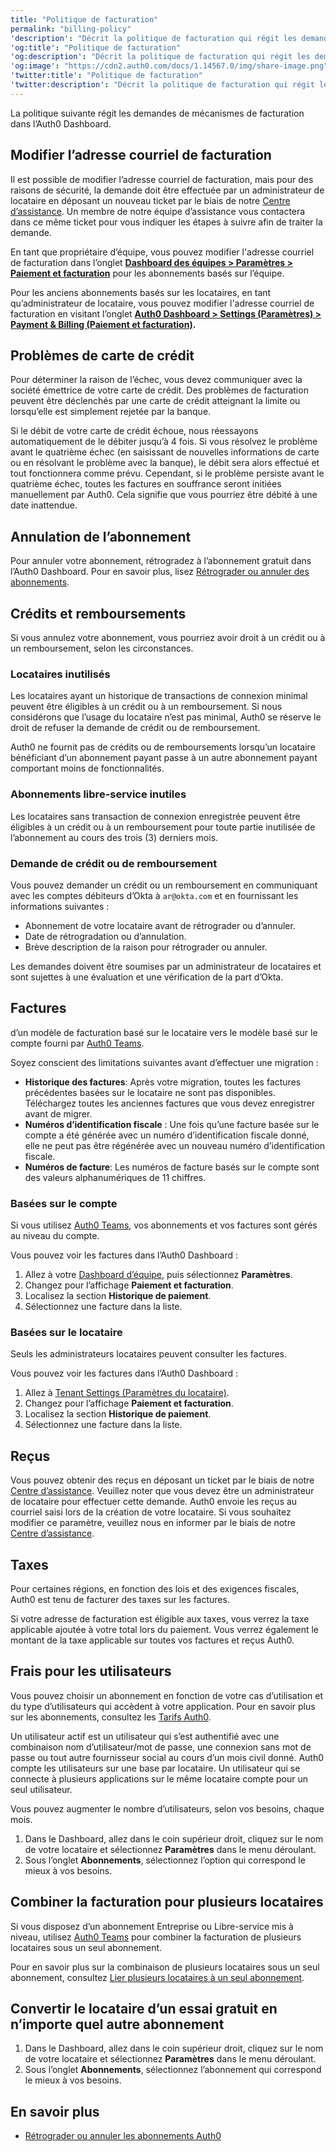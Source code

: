```yaml
---
title: "Politique de facturation"
permalink: "billing-policy"
'description': "Décrit la politique de facturation qui régit les demandes de mécanismes de facturation dans l’Auth0 Dashboard."
'og:title': "Politique de facturation"
'og:description': "Décrit la politique de facturation qui régit les demandes de mécanismes de facturation dans l’Auth0 Dashboard."
'og:image': "https://cdn2.auth0.com/docs/1.14567.0/img/share-image.png"
'twitter:title': "Politique de facturation"
'twitter:description': "Décrit la politique de facturation qui régit les demandes de mécanismes de facturation dans l’Auth0 Dashboard."
---
```


La politique suivante régit les demandes de mécanismes de facturation dans l’<Tooltip href="/docs/docs/fr-ca/glossary?term=auth0-dashboard" tip="Auth0 Dashboard
Principal produit d’Auth0 pour configurer vos services." cta="Voir le glossaire">Auth0 Dashboard</Tooltip>.

## Modifier l’adresse courriel de facturation

Il est possible de modifier l’adresse courriel de facturation, mais pour des raisons de sécurité, la demande doit être effectuée par un administrateur de locataire en déposant un nouveau ticket par le biais de notre [Centre d’assistance](https://support.auth0.com). Un membre de notre équipe d’assistance vous contactera dans ce même ticket pour vous indiquer les étapes à suivre afin de traiter la demande.

En tant que propriétaire d’équipe, vous pouvez modifier l'adresse courriel de facturation dans l’onglet [**Dashboard des équipes > Paramètres > Paiement et facturation**](https://manage.auth0.com/#/tenant/) pour les abonnements basés sur l’équipe.

Pour les anciens abonnements basés sur les locataires, en tant qu’administrateur de locataire, vous pouvez modifier l'adresse courriel de facturation en visitant l’onglet [**Auth0 Dashboard > Settings (Paramètres) > Payment & Billing (Paiement et facturation)**](https://manage.auth0.com/#/tenant/)**.**

## Problèmes de carte de crédit

Pour déterminer la raison de l’échec, vous devez communiquer avec la société émettrice de votre carte de crédit. Des problèmes de facturation peuvent être déclenchés par une carte de crédit atteignant la limite ou lorsqu’elle est simplement rejetée par la banque.

Si le débit de votre carte de crédit échoue, nous réessayons automatiquement de le débiter jusqu’à 4 fois. Si vous résolvez le problème avant le quatrième échec (en saisissant de nouvelles informations de carte ou en résolvant le problème avec la banque), le débit sera alors effectué et tout fonctionnera comme prévu. Cependant, si le problème persiste avant le quatrième échec, toutes les factures en souffrance seront initiées manuellement par Auth0. Cela signifie que vous pourriez être débité à une date inattendue.

## Annulation de l’abonnement

Pour annuler votre abonnement, rétrogradez à l’abonnement gratuit dans l’Auth0 Dashboard. Pour en savoir plus, lisez [Rétrograder ou annuler des abonnements](/docs/fr-ca/troubleshoot/customer-support/manage-subscriptions/downgrade-or-cancel-subscriptions).

## Crédits et remboursements

Si vous annulez votre abonnement, vous pourriez avoir droit à un crédit ou à un remboursement, selon les circonstances.

### Locataires inutilisés

Les locataires ayant un historique de transactions de connexion minimal peuvent être éligibles à un crédit ou à un remboursement. Si nous considérons que l’usage du locataire n’est pas minimal, Auth0 se réserve le droit de refuser la demande de crédit ou de remboursement.

Auth0 ne fournit pas de crédits ou de remboursements lorsqu’un locataire bénéficiant d’un abonnement payant passe à un autre abonnement payant comportant moins de fonctionnalités.

### Abonnements libre-service inutiles

Les locataires sans transaction de connexion enregistrée peuvent être éligibles à un crédit ou à un remboursement pour toute partie inutilisée de l’abonnement au cours des trois (3) derniers mois.

### Demande de crédit ou de remboursement

Vous pouvez demander un crédit ou un remboursement en communiquant avec les comptes débiteurs d’Okta à `ar@okta.com` et en fournissant les informations suivantes :

* Abonnement de votre locataire avant de rétrograder ou d’annuler.
* Date de rétrogradation ou d’annulation.
* Brève description de la raison pour rétrograder ou annuler.

Les demandes doivent être soumises par un administrateur de locataires et sont sujettes à une évaluation et une vérification de la part d’Okta.

## Factures

<Warning>

d’un modèle de facturation basé sur le locataire vers le modèle basé sur le compte fourni par [Auth0 Teams](/docs/fr-ca/get-started/auth0-teams).

Soyez conscient des limitations suivantes avant d’effectuer une migration :

* **Historique des factures**: Après votre migration, toutes les factures précédentes basées sur le locataire ne sont pas disponibles. Téléchargez toutes les anciennes factures que vous devez enregistrer avant de migrer.
* **Numéros d’identification fiscale** : Une fois qu’une facture basée sur le compte a été générée avec un numéro d’identification fiscale donné, elle ne peut pas être régénérée avec un nouveau numéro d’identification fiscale.
* **Numéros de facture**: Les numéros de facture basés sur le compte sont des valeurs alphanumériques de 11 chiffres.

</Warning>

### Basées sur le compte

Si vous utilisez [Auth0 Teams](/docs/fr-ca/get-started/auth0-teams), vos abonnements et vos factures sont gérés au niveau du compte.

Vous pouvez voir les factures dans l’Auth0 Dashboard :

1. Allez à votre [Dashboard d’équipe](/docs/fr-ca/get-started/auth0-teams/tenant-management), puis sélectionnez **Paramètres**.
2. Changez pour l’affichage **Paiement et facturation**.
3. Localisez la section **Historique de paiement**.
4. Sélectionnez une facture dans la liste.

### Basées sur le locataire

<Callout icon="file-lines" color="#0EA5E9" iconType="regular">

Seuls les administrateurs locataires peuvent consulter les factures.

</Callout>

Vous pouvez voir les factures dans l’Auth0 Dashboard :

1. Allez à [Tenant Settings (Paramètres du locataire)](https://manage.auth0.com/#/tenant).
2. Changez pour l’affichage **Paiement et facturation**.
3. Localisez la section **Historique de paiement**.
4. Sélectionnez une facture dans la liste.

## Reçus

Vous pouvez obtenir des reçus en déposant un ticket par le biais de notre [Centre d’assistance](https://support.auth0.com). Veuillez noter que vous devez être un administrateur de locataire pour effectuer cette demande. Auth0 envoie les reçus au courriel saisi lors de la création de votre locataire. Si vous souhaitez modifier ce paramètre, veuillez nous en informer par le biais de notre [Centre d’assistance](https://support.auth0.com).

## Taxes

Pour certaines régions, en fonction des lois et des exigences fiscales, Auth0 est tenu de facturer des taxes sur les factures.

Si votre adresse de facturation est éligible aux taxes, vous verrez la taxe applicable ajoutée à votre total lors du paiement. Vous verrez également le montant de la taxe applicable sur toutes vos factures et reçus Auth0.

## Frais pour les utilisateurs

Vous pouvez choisir un abonnement en fonction de votre cas d’utilisation et du type d’utilisateurs qui accèdent à votre application. Pour en savoir plus sur les abonnements, consultez les [Tarifs Auth0](https://auth0.com/pricing/).

Un utilisateur actif est un utilisateur qui s’est authentifié avec une combinaison nom d’utilisateur/mot de passe, une connexion sans mot de passe ou tout autre fournisseur social au cours d’un mois civil donné. Auth0 compte les utilisateurs sur une base par locataire. Un utilisateur qui se connecte à plusieurs applications sur le même locataire compte pour un seul utilisateur.

Vous pouvez augmenter le nombre d’utilisateurs, selon vos besoins, chaque mois.

1. Dans le Dashboard, allez dans le coin supérieur droit, cliquez sur le nom de votre locataire et sélectionnez **Paramètres** dans le menu déroulant.
2. Sous l’onglet **Abonnements**, sélectionnez l’option qui correspond le mieux à vos besoins.

## Combiner la facturation pour plusieurs locataires

Si vous disposez d’un abonnement Entreprise ou Libre-service mis à niveau, utilisez [Auth0 Teams](/docs/fr-ca/get-started/auth0-teams) pour combiner la facturation de plusieurs locataires sous un seul abonnement.

Pour en savoir plus sur la combinaison de plusieurs locataires sous un seul abonnement, consultez [Lier plusieurs locataires à un seul abonnement](/docs/fr-ca/get-started/auth0-overview/create-tenants/child-tenants).

## Convertir le locataire d’un essai gratuit en n’importe quel autre abonnement

1. Dans le Dashboard, allez dans le coin supérieur droit, cliquez sur le nom de votre locataire et sélectionnez **Paramètres** dans le menu déroulant.
2. Sous l’onglet **Abonnements**, sélectionnez l’abonnement qui correspond le mieux à vos besoins.

## En savoir plus

* [Rétrograder ou annuler les abonnements Auth0](/docs/fr-ca/troubleshoot/customer-support/manage-subscriptions/downgrade-or-cancel-subscriptions)